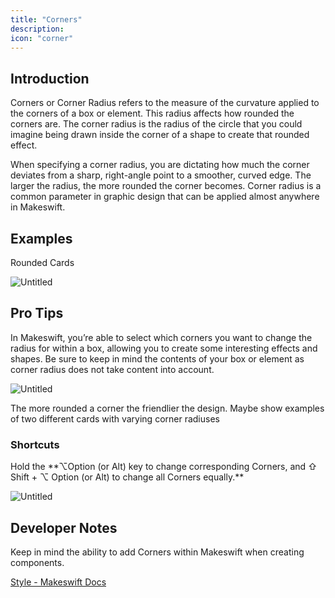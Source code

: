 ```yaml
---
title: "Corners"
description:
icon: "corner"
---
```


## Introduction

Corners or Corner Radius refers to the measure of the curvature applied to the corners of a box or element. This radius affects how rounded the corners are. The corner radius is the radius of the circle that you could imagine being drawn inside the corner of a shape to create that rounded effect.

When specifying a corner radius, you are dictating how much the corner deviates from a sharp, right-angle point to a smoother, curved edge. The larger the radius, the more rounded the corner becomes. Corner radius is a common parameter in graphic design that can be applied almost anywhere in Makeswift.

## Examples

Rounded Cards

![Untitled](https://prod-files-secure.s3.us-west-2.amazonaws.com/c235ecb8-93a0-4e48-b7fd-731198391849/380dc124-5738-4627-8103-057f69a00047/Untitled.gif)

## Pro Tips

In Makeswift, you’re able to select which corners you want to change the radius for within a box, allowing you to create some interesting effects and shapes. Be sure to keep in mind the contents of your box or element as corner radius does not take content into account.

![Untitled](https://prod-files-secure.s3.us-west-2.amazonaws.com/c235ecb8-93a0-4e48-b7fd-731198391849/e3cbf713-5cd8-493e-af45-888e903e0461/Untitled.gif)

The more rounded a corner the friendlier the design. Maybe show examples of two different cards with varying corner radiuses

### Shortcuts

<Note>
Hold the **⌥Option (or Alt) key to change corresponding Corners, and ⇧ Shift  + ⌥ Option (or Alt) to change all Corners equally.**

</Note>

![Untitled](https://prod-files-secure.s3.us-west-2.amazonaws.com/c235ecb8-93a0-4e48-b7fd-731198391849/7d504c7b-6966-4f51-93bb-98c868420aa5/Untitled.gif)

## Developer Notes

Keep in mind the ability to add Corners within Makeswift when creating components.

[Style - Makeswift Docs](https://docs.makeswift.com/reference/controls/style)
